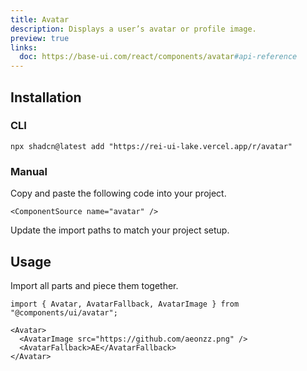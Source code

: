 ```yaml
---
title: Avatar
description: Displays a user’s avatar or profile image.
preview: true
links:
  doc: https://base-ui.com/react/components/avatar#api-reference
---
```


<ComponentTabs name="avatar-demo" />

## Installation

### CLI

```package-install
npx shadcn@latest add "https://rei-ui-lake.vercel.app/r/avatar"
```

### Manual

<Steps>

  <Step>
    Copy and paste the following code into your project.

    <ComponentSource name="avatar" />

  </Step>
  
  <Step>Update the import paths to match your project setup.</Step>

</Steps>

## Usage

Import all parts and piece them together.

```tsx
import { Avatar, AvatarFallback, AvatarImage } from "@components/ui/avatar";
```

```tsx
<Avatar>
  <AvatarImage src="https://github.com/aeonzz.png" />
  <AvatarFallback>AE</AvatarFallback>
</Avatar>
```

